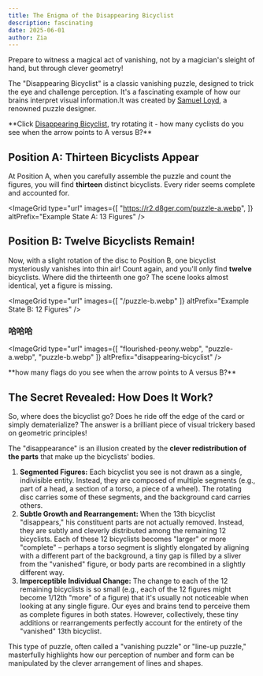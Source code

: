 ```yaml
---
title: The Enigma of the Disappearing Bicyclist
description: fascinating
date: 2025-06-01
author: Zia
---
```


Prepare to witness a magical act of vanishing, not by a magician's sleight of hand, but through clever geometry! 

The "Disappearing Bicyclist" is a classic vanishing puzzle, designed to trick the eye and challenge perception. It's a fascinating example of how our brains interpret visual information.It was created by <a href="https://en.wikipedia.org/wiki/Sam_Loyd">Samuel Loyd</a>, a renowned puzzle designer.

<Callout title="Have a try" type="success">
  **Click <a href="https://upload.wikimedia.org/wikipedia/commons/b/b6/The_disappearing_bicyclist_vanishing_puzzle.svg">Disappearing Bicyclist</a>, try rotating it - how many cyclists do you see when the arrow points to A versus B?**
</Callout>

## Position A: Thirteen Bicyclists Appear

At Position A, when you carefully assemble the puzzle and count the figures, you will find **thirteen** distinct bicyclists. Every rider seems complete and accounted for.

<ImageGrid 
type="url"
images={[
  "https://r2.d8ger.com/puzzle-a.webp", 
  ]} 
altPrefix="Example State A: 13 Figures"
/>

## Position B: Twelve Bicyclists Remain!

Now, with a slight rotation of the disc to Position B, one bicyclist mysteriously vanishes into thin air! Count again, and you'll only find **twelve** bicyclists. Where did the thirteenth one go? The scene looks almost identical, yet a figure is missing.

<ImageGrid 
type="url"
images={[
  "/puzzle-b.webp"
  ]} 
altPrefix="Example State B: 12 Figures"
/>

### 哈哈哈
<ImageGrid 
type="url"
images={[
  "flourished-peony.webp", 
  "puzzle-a.webp", 
  "puzzle-b.webp"
  ]} 
altPrefix="disappearing-bicyclist"
/>

<Callout title="Another try" type="success">
  **how many flags do you see when the arrow points to A versus B?**
</Callout>

## The Secret Revealed: How Does It Work?

So, where does the bicyclist go? Does he ride off the edge of the card or simply dematerialize? The answer is a brilliant piece of visual trickery based on geometric principles!

The "disappearance" is an illusion created by the **clever redistribution of the parts** that make up the bicyclists' bodies.

1.  **Segmented Figures:** Each bicyclist you see is not drawn as a single, indivisible entity. Instead, they are composed of multiple segments (e.g., part of a head, a section of a torso, a piece of a wheel). The rotating disc carries some of these segments, and the background card carries others.
2.  **Subtle Growth and Rearrangement:** When the 13th bicyclist "disappears," his constituent parts are not actually removed. Instead, they are subtly and cleverly distributed among the remaining 12 bicyclists. Each of these 12 bicyclists becomes "larger" or more "complete" – perhaps a torso segment is slightly elongated by aligning with a different part of the background, a tiny gap is filled by a sliver from the "vanished" figure, or body parts are recombined in a slightly different way.
3.  **Imperceptible Individual Change:** The change to each of the 12 remaining bicyclists is so small (e.g., each of the 12 figures might become 1/12th "more" of a figure) that it's usually not noticeable when looking at any single figure. Our eyes and brains tend to perceive them as complete figures in both states. However, collectively, these tiny additions or rearrangements perfectly account for the entirety of the "vanished" 13th bicyclist.

This type of puzzle, often called a "vanishing puzzle" or "line-up puzzle," masterfully highlights how our perception of number and form can be manipulated by the clever arrangement of lines and shapes. 
